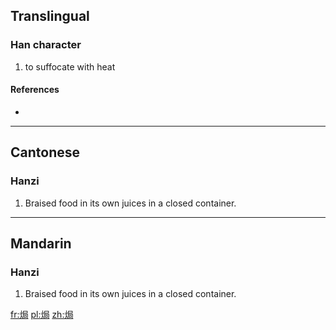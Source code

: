 ==Translingual==

===Han character===
{{Han char|rn=86|rad=火|as=07|sn=11|four=9782<sub>7</sub>|canj=火尸尸口 (FSSR)}}

# to suffocate with heat

====References====
* {{Han ref|kx=0673.111|hdz=32206.060|uh=7117|ud=28951|bh=D64B|bd=54859}}

----

==Cantonese==

===Hanzi===
{{yue-hanzi|jyut=|y=guk6}}

# Braised food in its own juices in a closed container.

----

==Mandarin==

===Hanzi===
{{cmn-hanzi|pin=[[jú]] ([[ju2]])|wg=chü<sup>2</sup>}}

# Braised food in its own juices in a closed container.

[[fr:焗]]
[[pl:焗]]
[[zh:焗]]